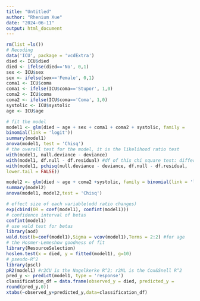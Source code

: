 ---
title: "Untitled"
author: "Rhenium Xue"
date: "2024-06-11"
output: html_document
---

```{r}
rm(list =ls())
# Recoding
data('ICU', package = 'vcdExtra')
died <- ICU$died
died <- ifelse(died=='No', 0,1)
sex <- ICU$sex
sex <- ifelse(sex=='Female', 0,1)
coma1 <- ICU$coma
coma1 <- ifelse(ICU$coma=='Stupor', 1,0)
coma2 <- ICU$coma
coma2 <- ifelse(ICU$coma=='Coma', 1,0)
systolic <- ICU$systolic
age <- ICU$age

# fit the model
model1 <- glm(died ~ age + sex + coma1 + coma2 + systolic, family = 
binomial(link = 'logit'))
summary(model1)
anova(model1, test = 'Chisq')
# the overall test for the model, it is the likelihood ratio test
with(model1, null.deviance - deviance) 
with(model1, df.null - df.residual) #df of this chi square test: difference in parameter number
with(model1, pchisq(null.deviance - deviance, df.null - df.residual, 
lower.tail = FALSE))

model2 <- glm(died ~ age + coma2 +systolic, family = binomial(link = 'logit'))
summary(model2)
anova(model1, model2,test = 'Chisq')

# effect size of each variable(odd ratio changes)
exp(cbind(OR = coef(model1), confint(model1)))
# confidence interval of betas
confint(model1)
# use wald test for betas
library(aod)
wald.test(b=coef(model1),Sigma = vcov(model1),Terms = 2:2) #for age
# the Hosmer-Lemeshow goodness of fit
library(ResourceSelection)
hoslem.test(x = died, y = fitted(model1), g=10)
# pseudo-R^2
library(pscl)
pR2(model1) #r2CU is the Nagelkerke R^2; r2ML is the Cox&Snell R^2
pred_y <- predict(model1, type = 'response')
classification_df = data.frame(observed_y = died, predicted_y = 
round(pred_y,0))
xtabs(~observed_y+predicted_y,data=classification_df)
```
